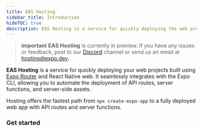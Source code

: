 ```yaml
---
title: EAS Hosting
sidebar_title: Introduction
hideTOC: true
description: EAS Hosting is a service for quickly deploying the web projects built using the Expo Router library and React Native web.
---
```




> **important** **EAS Hosting** is currently in preview. If you have any issues or feedback, post to our [Discord](https://chat.expo.dev/) channel or send us an email at hosting@expo.dev.

**EAS Hosting** is a service for quickly deploying your web projects built using [Expo Router](/router/introduction/) and React Native web. It seamlessly integrates with the Expo CLI, allowing you to automate the deployment of API routes, server functions, and server-side assets.

Hosting offers the fastest path from `npx create-expo-app` to a fully deployed web app with API routes and server functions.

### Get started

<BoxLink
  title="Create your first deployment"
  description="From a new app to a deployed website in under a minute."
  href="/eas/hosting/get-started"
  Icon={Cloud01Icon}
/>

<BoxLink
  title="Assign deployment aliases"
  description="Create aliases and promote deployments to production."
  href="/eas/hosting/deployments-and-aliases"
  Icon={Cloud01Icon}
/>

<BoxLink
  title="Configure environment variables"
  description="Use environment variables in your web and server code."
  href="/eas/hosting/environment-variables"
  Icon={Cloud01Icon}
/>

<BoxLink
  title="Custom domain"
  description="Set up a custom domain for your production deployment."
  href="/eas/hosting/custom-domain"
  Icon={Cloud01Icon}
/>

<BoxLink
  title="API Routes"
  description="Inspect requests from API routes on the EAS Hosting Dashboard."
  href="/eas/hosting/api-routes"
  Icon={Cloud01Icon}
/>

<BoxLink
  title="Deploy with EAS Workflows"
  description="Automate deployments with EAS workflows."
  href="/eas/hosting/workflows"
  Icon={Cloud01Icon}
/>
